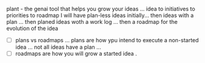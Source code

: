 plant - 
the genai tool that helps you grow your ideas ...
idea to initiatives to priorities to roadmap
I will have plan-less ideas initially... then ideas with a plan ... then planed ideas woth a work log ... then a roadmap for the evolution of the idea 


* [ ] plans vs roadmaps ... plans are how ypu intend to execute a non-started idea ... not all ideas have a plan ...
* [ ] roadmaps are how you will grow a started idea .
